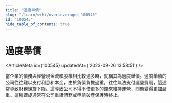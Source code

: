 ```yaml
---
title: "過度舉債"
slug: "/learn/wiki/overleveraged-100545"
id: "100545"
hide_table_of_contents: true
---
```



# 過度舉債

<ArticleMeta id={100545} updatedAt={'2023-09-26 13:58:51'} />
<div className='border-solid border-b border-t-0 my-4 border-[var(--ifm-color-gray-300)]' />

當企業的債務與經營現金流和股權相比較過多時，就稱其為過度舉債。過度舉債的公司往往難以支付利息和本金，由於負債負擔過重，往往無法支付運營費用，這通常導致財務螺旋下降。這導致公司不得不借更多的錢來維持運營，問題變得更加嚴重。這種螺旋通常在公司重組債務或申請破產保護時終止。

